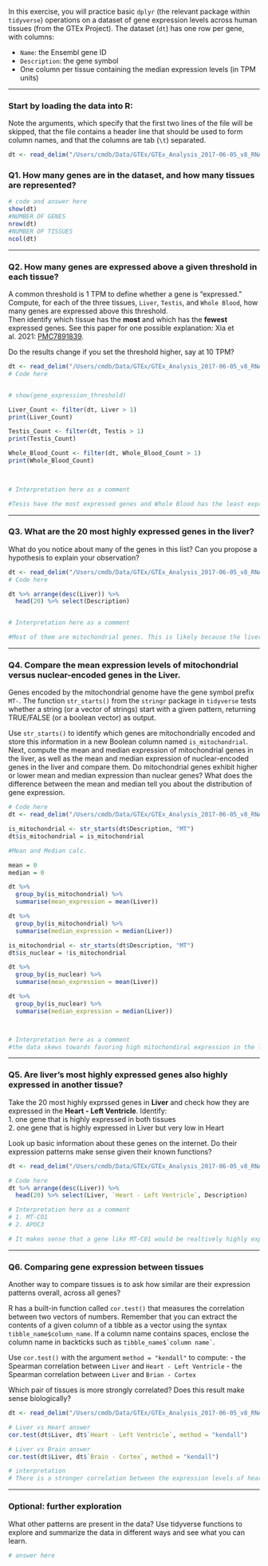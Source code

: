 In this exercise, you will practice basic `dplyr` (the relevant package within `tidyverse`) operations on a dataset of gene expression levels across human tissues (from the GTEx Project). The dataset (`dt`) has one row per gene, with columns:

-   `Name`: the Ensembl gene ID\
-   `Description`: the gene symbol
-   One column per tissue containing the median expression levels (in TPM units)

------------------------------------------------------------------------

### Start by loading the data into R:

Note the arguments, which specify that the first two lines of the file will be skipped, that the file contains a header line that should be used to form column names, and that the columns are tab (`\t`) separated.

```r
dt <- read_delim("/Users/cmdb/Data/GTEx/GTEx_Analysis_2017-06-05_v8_RNASeQCv1.1.9_gene_median_tpm.gct", skip = 2, col_names = TRUE, delim = "\t")
```

### Q1. How many genes are in the dataset, and how many tissues are represented?

```r

# code and answer here
show(dt)
#NUMBER OF GENES
nrow(dt)
#NUMBER OF TISSUES
ncol(dt)
```

------------------------------------------------------------------------

### Q2. How many genes are expressed above a given threshold in each tissue?

A common threshold is 1 TPM to define whether a gene is "expressed."\
Compute, for each of the three tissues, `Liver`, `Testis`, and `Whole Blood`, how many genes are expressed above this threshold.\
Then identify which tissue has the **most** and which has the **fewest** expressed genes. See this paper for one possible explanation: Xia et al. 2021: [PMC7891839](https://pmc.ncbi.nlm.nih.gov/articles/PMC7891839/).

Do the results change if you set the threshold higher, say at 10 TPM?

```r

dt <- read_delim("/Users/cmdb/Data/GTEx/GTEx_Analysis_2017-06-05_v8_RNASeQCv1.1.9_gene_median_tpm.gct", skip = 2, col_names = TRUE, delim = "\t")
# Code here


# show(gene_expression_threshold)

Liver_Count <- filter(dt, Liver > 1)
print(Liver_Count)

Testis_Count <- filter(dt, Testis > 1)
print(Testis_Count)

Whole_Blood_Count <- filter(dt, Whole_Blood_Count > 1)
print(Whole_Blood_Count)
 


# Interpretation here as a comment

#Tesis have the most expressed genes and Whole Blood has the least expressed genes. This is likely because continuous gene expression acts as a failsafe to ensure constant DNA repair during the transcription process. This is, conversly, is likely not as needed in Whole Blood and therefore this explains the difference between gene expression between testis and whole blood.
```

------------------------------------------------------------------------

### Q3. What are the 20 most highly expressed genes in the liver?

What do you notice about many of the genes in this list? Can you propose a hypothesis to explain your observation?

```r
dt <- read_delim("/Users/cmdb/Data/GTEx/GTEx_Analysis_2017-06-05_v8_RNASeQCv1.1.9_gene_median_tpm.gct", skip = 2, col_names = TRUE, delim = "\t")
# Code here

dt %>% arrange(desc(Liver)) %>%
  head(20) %>% select(Description)


# Interpretation here as a comment

#Most of them are mitochondrial genes. This is likely because the liver is where most energy production occurs in hepatocytes and therefore a higher expression (and perhaps correlated function) is required/expected. 

```

------------------------------------------------------------------------

### Q4. Compare the mean expression levels of mitochondrial versus nuclear-encoded genes in the Liver.

Genes encoded by the mitochondrial genome have the gene symbol prefix `MT-`. The function `str_starts()` from the `stringr` package in `tidyverse` tests whether a string (or a vector of strings) start with a given pattern, returning TRUE/FALSE (or a boolean vector) as output.

Use `str_starts()` to identify which genes are mitochondrially encoded and store this information in a new Boolean column named `is_mitochondrial`. Next, compute the mean and median expression of mitochondrial genes in the liver, as well as the mean and median expression of nuclear-encoded genes in the liver and compare them. Do mitochondrial genes exhibit higher or lower mean and median expression than nuclear genes? What does the difference between the mean and median tell you about the distribution of gene expression.

```r
# Code here
dt <- read_delim("/Users/cmdb/Data/GTEx/GTEx_Analysis_2017-06-05_v8_RNASeQCv1.1.9_gene_median_tpm.gct", skip = 2, col_names = TRUE, delim = "\t")

is_mitochondrial <- str_starts(dt$Description, "MT")
dt$is_mitochondrial = is_mitochondrial

#Mean and Median calc.

mean = 0
median = 0

dt %>%
  group_by(is_mitochondrial) %>%
  summarise(mean_expression = mean(Liver))

dt %>%
  group_by(is_mitochondrial) %>%
  summarise(median_expression = median(Liver))

is_mitochondrial <- str_starts(dt$Description, "MT")
dt$is_nuclear = !is_mitochondrial

dt %>%
  group_by(is_nuclear) %>%
  summarise(mean_expression = mean(Liver))

dt %>%
  group_by(is_nuclear) %>%
  summarise(median_expression = median(Liver))



# Interpretation here as a comment
#the data skews towards favoring high mitochondiral expression in the liver
```

------------------------------------------------------------------------

### Q5. Are liver’s most highly expressed genes also highly expressed in another tissue?

Take the 20 most highly exprssed genes in **Liver** and check how they are expressed in the **Heart - Left Ventricle**. Identify:\
1. one gene that is highly expressed in both tissues\
2. one gene that is highly expressed in Liver but very low in Heart

Look up basic information about these genes on the internet. Do their expression patterns make sense given their known functions?

```r
dt <- read_delim("/Users/cmdb/Data/GTEx/GTEx_Analysis_2017-06-05_v8_RNASeQCv1.1.9_gene_median_tpm.gct", skip = 2, col_names = TRUE, delim = "\t")

# Code here
dt %>% arrange(desc(Liver)) %>%
  head(20) %>% select(Liver, `Heart - Left Ventricle`, Description)

# Interpretation here as a comment
# 1. MT-CO1
# 2. APOC3

# It makes sense that a gene like MT-C01 would be realtively highly expressed in both tissues as they are both, to differing degrees, implicated with energy in the body. However the reason a gene like APOC3 is high in the Liver but not in the heart is because it has to do with apolipoprotein management in the body which the liver has a large role to play but the heart does not

```

------------------------------------------------------------------------

### Q6. Comparing gene expression between tissues

Another way to compare tissues is to ask how similar are their expression patterns overall, across all genes?

R has a built-in function called `cor.test()` that measures the correlation between two vectors of numbers. Remember that you can extract the contents of a given column of a tibble as a vector using the syntax `tibble_name$column_name`. If a column name contains spaces, enclose the column name in backticks such as `` tibble_name$`column name` ``.

Use `cor.test()` with the argument `method = "kendall"` to compute: - the Spearman correlation between `Liver` and `Heart - Left Ventricle` - the Spearman correlation between `Liver` and `Brian - Cortex`

Which pair of tissues is more strongly correlated? Does this result make sense biologically?

```r
dt <- read_delim("/Users/cmdb/Data/GTEx/GTEx_Analysis_2017-06-05_v8_RNASeQCv1.1.9_gene_median_tpm.gct", skip = 2, col_names = TRUE, delim = "\t")

# Liver vs Heart answer
cor.test(dt$Liver, dt$`Heart - Left Ventricle`, method = "kendall")

# Liver vs Brain answer
cor.test(dt$Liver, dt$`Brain - Cortex`, method = "kendall")

# interpretation
# There is a stronger correlation between the expression levels of heart and liver than heart and brain because, as stated earlier, the liver and heart are implicated in energy production in the body whereas the brain and liver, jointly, are not. 
```

------------------------------------------------------------------------

### Optional: further exploration

What other patterns are present in the data? Use tidyverse functions to explore and summarize the data in different ways and see what you can learn.

```r
# answer here
```
